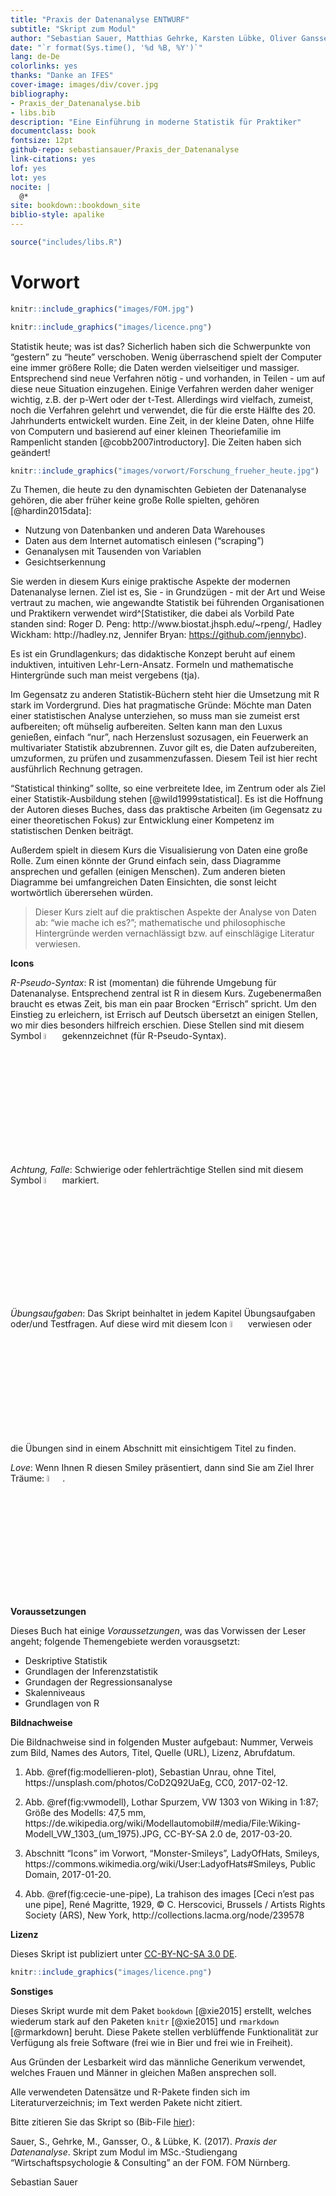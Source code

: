 ```yaml
--- 
title: "Praxis der Datenanalyse ENTWURF"
subtitle: "Skript zum Modul"
author: "Sebastian Sauer, Matthias Gehrke, Karsten Lübke, Oliver Gansser"
date: "`r format(Sys.time(), '%d %B, %Y')`"
lang: de-De
colorlinks: yes
thanks: "Danke an IFES"
cover-image: images/div/cover.jpg
bibliography:
- Praxis_der_Datenanalyse.bib
- libs.bib
description: "Eine Einführung in moderne Statistik für Praktiker"
documentclass: book
fontsize: 12pt
github-repo: sebastiansauer/Praxis_der_Datenanalyse
link-citations: yes
lof: yes
lot: yes
nocite: |
  @*
site: bookdown::bookdown_site
biblio-style: apalike
---
```



```r
source("includes/libs.R")
```


# Vorwort {-}

```r
knitr::include_graphics("images/FOM.jpg")
```

```r
knitr::include_graphics("images/licence.png")
```


Statistik heute; was ist das? Sicherlich haben sich die Schwerpunkte von "gestern" zu "heute" verschoben. Wenig überraschend spielt der Computer eine immer größere Rolle; die Daten werden vielseitiger und massiger. Entsprechend sind neue Verfahren nötig - und vorhanden, in Teilen - um auf diese neue Situation einzugehen. Einige Verfahren werden daher weniger wichtig, z.B. der p-Wert oder der t-Test. Allerdings wird vielfach, zumeist, noch die Verfahren gelehrt und verwendet, die für die erste Hälfte des 20. Jahrhunderts entwickelt wurden. Eine Zeit, in der kleine Daten, ohne Hilfe von Computern und basierend auf einer kleinen Theoriefamilie im Rampenlicht standen [@cobb2007introductory]. Die Zeiten haben sich geändert!

```r
knitr::include_graphics("images/vorwort/Forschung_frueher_heute.jpg")
```

Zu Themen, die heute zu den dynamischten Gebieten der Datenanalyse gehören, die aber früher keine große Rolle spielten, gehören [@hardin2015data]: 

- Nutzung von Datenbanken und anderen Data Warehouses
- Daten aus dem Internet automatisch einlesen ("scraping")
- Genanalysen mit Tausenden von Variablen
- Gesichtserkennung


Sie werden in diesem Kurs einige praktische Aspekte der modernen Datenanalyse lernen. Ziel ist es, Sie - in Grundzügen - mit der Art und Weise vertraut zu machen, wie angewandte Statistik bei führenden Organisationen und Praktikern verwendet wird^[Statistiker, die dabei als Vorbild Pate standen sind: Roger D. Peng: http://www.biostat.jhsph.edu/~rpeng/, Hadley Wickham: http://hadley.nz, Jennifer Bryan: <https://github.com/jennybc>).


Es ist ein Grundlagenkurs; das didaktische Konzept beruht auf einem induktiven, intuitiven Lehr-Lern-Ansatz. Formeln und mathematische Hintergründe such man meist vergebens (tja).

Im Gegensatz zu anderen Statistik-Büchern steht hier die Umsetzung mit R stark im Vordergrund. Dies hat pragmatische Gründe: Möchte man Daten einer statistischen Analyse unterziehen, so muss man sie zumeist erst aufbereiten; oft mühselig aufbereiten. Selten kann man den Luxus genießen, einfach "nur", nach Herzenslust sozusagen, ein Feuerwerk an multivariater Statistik abzubrennen. Zuvor gilt es, die Daten aufzubereiten, umzuformen, zu prüfen und zusammenzufassen. Diesem Teil ist hier recht ausführlich Rechnung getragen. 


"Statistical thinking" sollte, so eine verbreitete Idee, im Zentrum oder als Ziel einer Statistik-Ausbildung stehen [@wild1999statistical]. Es ist die Hoffnung der Autoren dieses Buches, dass das praktische Arbeiten (im Gegensatz zu einer theoretischen Fokus) zur Entwicklung einer Kompetenz im statistischen Denken beiträgt.

Außerdem spielt in diesem Kurs die Visualisierung von Daten eine große Rolle. Zum einen könnte der Grund einfach sein, dass Diagramme ansprechen und gefallen (einigen Menschen). Zum anderen bieten Diagramme bei umfangreichen Daten Einsichten, die sonst leicht wortwörtlich überersehen würden.

>   Dieser Kurs zielt auf die praktischen Aspekte der Analyse von Daten ab: "wie mache ich es?"; mathematische und philosophische Hintergründe werden vernachlässigt bzw. auf einschlägige Literatur verwiesen.

**Icons**

*R-Pseudo-Syntax*: R ist (momentan) die führende Umgebung für Datenanalyse. Entsprechend zentral ist R in diesem Kurs. Zugebenermaßen braucht es etwas Zeit, bis man ein paar Brocken "Errisch" spricht. Um den Einstieg zu erleichern, ist Errisch auf Deutsch übersetzt an einigen Stellen, wo mir dies besonders hilfreich erschien. Diese Stellen sind mit diesem Symbol ![](images/pseudocode.png){ width=5% } gekennzeichnet (für R-Pseudo-Syntax).

*Achtung, Falle*: Schwierige oder fehlerträchtige Stellen sind mit diesem Symbol ![](images/caution.png){ width=5% } markiert.

*Übungsaufgaben*: Das Skript beinhaltet in jedem Kapitel Übungsaufgaben oder/und Testfragen. Auf diese wird mit diesem Icon ![](images/exercises.png){ width=5% } verwiesen oder die Übungen sind in einem Abschnitt mit einsichtigem Titel zu finden.

*Love*: Wenn Ihnen R diesen Smiley präsentiert, dann sind Sie am Ziel Ihrer Träume: ![](images/love.png){ width=5% }. 


**Voraussetzungen**

Dieses Buch hat einige *Voraussetzungen*, was das Vorwissen der Leser angeht; folgende Themengebiete werden vorausgsetzt:

- Deskriptive Statistik
- Grundlagen der Inferenzstatistik
- Grundagen der Regressionsanalyse
- Skalenniveaus
- Grundlagen von R

**Bildnachweise**


Die Bildnachweise sind in folgenden Muster aufgebaut:
Nummer, Verweis zum Bild, Names des Autors, Titel, Quelle (URL), Lizenz, Abrufdatum.


1. Abb. \@ref(fig:modellieren-plot), Sebastian Unrau, ohne Titel, https://unsplash.com/photos/CoD2Q92UaEg, CC0, 2017-02-12.

2. Abb. \@ref(fig:vwmodell), Lothar Spurzem, VW 1303 von Wiking in 1:87; Größe des Modells: 47,5 mm, https://de.wikipedia.org/wiki/Modellautomobil#/media/File:Wiking-Modell_VW_1303_(um_1975).JPG, CC-BY-SA 2.0 de, 2017-03-20.

3. Abschnitt "Icons" im Vorwort, "Monster-Smileys", LadyOfHats, Smileys, https://commons.wikimedia.org/wiki/User:LadyofHats#Smileys, Public Domain, 2017-01-20.
 
4. Abb. \@ref(fig:cecie-une-pipe), La trahison des images [Ceci n’est pas une pipe], René Magritte, 1929, © C. Herscovici, Brussels / Artists Rights Society (ARS), New York, http://collections.lacma.org/node/239578 

**Lizenz**

Dieses Skript ist publiziert unter [CC-BY-NC-SA 3.0 DE](https://creativecommons.org/licenses/by-nc-sa/3.0/de/).


```r
knitr::include_graphics("images/licence.png")
```


**Sonstiges**

Dieses Skript wurde mit dem Paket `bookdown` [@xie2015] erstellt, welches wiederum stark auf den Paketen `knitr` [@xie2015] und `rmarkdown` [@rmarkdown] beruht. Diese Pakete stellen verblüffende Funktionalität zur Verfügung als freie Software (frei wie in Bier und frei wie in Freiheit).

Aus Gründen der Lesbarkeit wird das männliche Generikum verwendet, welches Frauen und Männer in gleichen Maßen ansprechen soll.



Alle verwendeten Datensätze und R-Pakete finden sich im Literaturverzeichnis; im Text werden Pakete nicht zitiert.




Bitte zitieren Sie das Skript so (Bib-File [hier](https://sebastiansauer.github.io/download/Praixs_der_Datenanalyse.bib)):

Sauer, S., Gehrke, M., Gansser, O., & Lübke, K. (2017). *Praxis der Datenanalyse*. Skript zum Modul im MSc.-Studiengang "Wirtschaftspsychologie & Consulting" an der FOM. FOM Nürnberg.



Sebastian Sauer